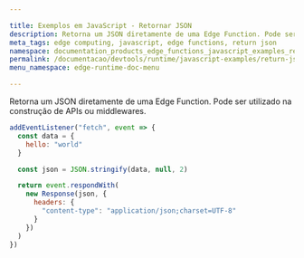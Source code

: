 ```yaml
---

title: Exemplos em JavaScript - Retornar JSON
description: Retorna um JSON diretamente de uma Edge Function. Pode ser utilizado na construção de APIs ou middlewares.
meta_tags: edge computing, javascript, edge functions, return json
namespace: documentation_products_edge_functions_javascript_examples_return_json
permalink: /documentacao/devtools/runtime/javascript-examples/return-json/
menu_namespace: edge-runtime-doc-menu

---
```


Retorna um JSON diretamente de uma Edge Function. Pode ser utilizado na construção de APIs ou middlewares.

```js
addEventListener("fetch", event => {
  const data = {
    hello: "world"
  }

  const json = JSON.stringify(data, null, 2)

  return event.respondWith(
    new Response(json, {
      headers: {
        "content-type": "application/json;charset=UTF-8"
      }
    })
  )
})
```



